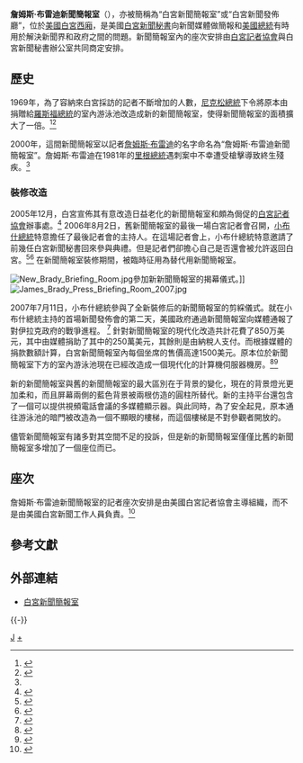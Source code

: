 {{stack|
[[File:WHPREmblem.JPEG|thumb]]
[[File:White_House_West_Wing_-_1st_Floor_with_the_Press_Briefing_Room_highlighted.jpg|thumb]]
}}
'''詹姆斯·布雷迪新聞簡報室'''（{{Lang-en|James S. Brady Press Briefing Room}}），亦被簡稱為“白宮新聞簡報室”或“白宮新聞發佈廳”，位於[[美國|美國]][[白宮|白宮]][[西廂|西廂]]，是美國[[白宮新聞秘書|白宮新聞秘書]]向新聞媒體做簡報和[[美國總統|美國總統]]有時用於解決新聞界和政府之間的問題。新聞簡報室內的座次安排由[[白宮記者協會|白宮記者協會]]與白宮新聞秘書辦公室共同商定安排。

== 歷史 ==
1969年，為了容納來白宮採訪的記者不斷增加的人數，[[理查德·尼克松|尼克松總統]]下令將原本由{{Link-en|優生優育基金會|March of Dimes}}捐贈給[[富蘭克林·德拉諾·羅斯福|羅斯福總統]]的室內游泳池改造成新的新聞簡報室，使得新聞簡報室的面積擴大了一倍。<ref name=cbsn>{{cite news|last=Collins|first=Dan|title=Bush, Media Bid Press Room Farewell|url=http://www.cbsnews.com/stories/2006/08/02/national/main1860355.shtml|accessdate=2012-05-09|newspaper=[[CBS|CBS]]|date=2006-08-02|archive-date=2006-08-10|archive-url=https://web.archive.org/web/20060810005706/http://www.cbsnews.com/stories/2006/08/02/national/main1860355.shtml|dead-url=no}}</ref><ref name=life>{{cite book|last=Watson|first=Robert P.|title=Life in the White House: A Social History of the First Family and the President's House|year=2004|publisher=SUNY Press|pages=84|url=http://books.google.com/books?id=FDjeFogvUy4C&pg=PA84&dq=brady+briefing+room+white+house&hl=en&sa=X&ei=uDarT5PCNJD16AH5iLmCAw&ved=0CDoQ6AEwAA#v=onepage&q=brady%20briefing%20room%20white%20house&f=false|access-date=2014-03-15|archive-date=2014-06-30|archive-url=https://web.archive.org/web/20140630003825/http://books.google.com/books?id=FDjeFogvUy4C&pg=PA84&dq=brady+briefing+room+white+house&hl=en&sa=X&ei=uDarT5PCNJD16AH5iLmCAw&ved=0CDoQ6AEwAA#v=onepage&q=brady%20briefing%20room%20white%20house&f=false|dead-url=no}}</ref>

2000年，這間新聞簡報室以記者[[詹姆斯·布雷迪|詹姆斯·布雷迪]]的名字命名為“詹姆斯·布雷迪新聞簡報室”。詹姆斯·布雷迪在1981年的[[羅納德·里根|里根總統]]遇刺案中不幸遭受槍擊導致終生殘疾。<ref name=life/>

=== 裝修改造 ===
2005年12月，白宮宣佈其有意改造日益老化的新聞簡報室和頗為侷促的[[白宮記者協會|白宮記者協會]]辦事處。<ref name=tbclo>{{cite news|last=Vande Hei|first=Jim|title=White House Press Room To Be Closed For Makeover|url=http://www.washingtonpost.com/wp-dyn/content/article/2005/12/26/AR2005122600591.html|accessdate=2012-05-09|newspaper=[[華盛頓郵報|華盛頓郵報]]|date=2005-12-27|archive-date=2019-10-26|archive-url=https://web.archive.org/web/20191026044854/http://www.washingtonpost.com/wp-dyn/content/article/2005/12/26/AR2005122600591.html|dead-url=no}}</ref> 2006年8月2日，舊新聞簡報室的最後一場白宮記者會召開，[[喬治·沃克·布希|小布什總統]]特意擔任了最後記者會的主持人。在這場記者會上，小布什總統特意邀請了前幾任白宮新聞秘書回來參與典禮。但是記者們卻擔心自己是否還會被允許返回白宮。<ref name=abcn>{{cite news|last=Yellin|first=Jessica|title=White House Press Briefing Room Redo|url=http://abcnews.go.com/Politics/story?id=2265587&page=1#.T6s0po5c9Fg|accessdate=2012-05-09|newspaper=[[美國廣播公司|美國廣播公司]]|date=2006-08-02|archive-date=2020-08-09|archive-url=https://web.archive.org/web/20200809184528/https://abcnews.go.com/Politics/story?id=2265587&page=1#.T6s0po5c9Fg|dead-url=no}}</ref><ref name=presnyt>{{cite news|last=Stolberg|first=Sheryl Gay|title=White House Evicts Press, Temporarily. No, Really.|url=http://www.nytimes.com/2006/08/03/washington/03westwing.html?ref=washington|accessdate=2012-05-09|newspaper=[[紐約時報|紐約時報]]|date=2006-08-03|archive-date=2020-11-21|archive-url=https://web.archive.org/web/20201121073830/https://www.nytimes.com/2006/08/03/washington/03westwing.html?ref=washington|dead-url=no}}</ref> 在新聞簡報室裝修期間，{{Link-en|白宮會議中心|White House Conference Center}}被臨時征用為替代用新聞簡報室。

[[File:New_Brady_Briefing_Room.jpg|thumb]]參加新新聞簡報室的揭幕儀式。]]
[[File:James_Brady_Press_Briefing_Room_2007.jpg|thumb]]

2007年7月11日，小布什總統參與了全新裝修后的新聞簡報室的剪綵儀式。就在小布什總統主持的首場新聞發佈會的第二天，美國政府通過新聞簡報室向媒體通報了對伊拉克政府的戰爭進程。
<ref name=reu>{{cite news|last=Spetalnick|first=Matt|title=Bush to press: Welcome back. No questions, please|url=http://www.reuters.com/article/2007/07/11/us-bush-press-idUSN1023978320070711|accessdate=2012-05-09|newspaper=[[路透社|路透社]]|date=2007-07-11|archive-date=2015-09-30|archive-url=https://web.archive.org/web/20150930072122/http://www.reuters.com/article/2007/07/11/us-bush-press-idUSN1023978320070711|dead-url=no}}</ref> 針對新聞簡報室的現代化改造共計花費了850万美元，其中由媒體捐助了其中的250萬美元，其餘則是由納稅人支付。而根據媒體的捐款數額計算，白宮新聞簡報室內每個坐席的售價高達1500美元。原本位於新聞簡報室下方的室內游泳池現在已經改造成一個現代化的計算機伺服器機房。<ref>{{cite book |title=The White House Staff: Inside the West Wing and Beyond |publisher=Brookings Institute Press |year=2002 |first=Bradley Hawkes |last=Patterson |isbn=9780815769514 |page=144}}</ref><ref>{{cite book |title=Worse Than Watergate: The Secret Presidency of George W. Bush |first=John W. |last=Dean |year=2005 |publisher=Hardie Grant Publishing |page=69 |isbn=9781740662222}}</ref>

新的新聞簡報室與舊的新聞簡報室的最大區別在于背景的變化，現在的背景燈光更加柔和，而且屏幕兩側的藍色背景被兩根仿造的圓柱所替代。新的主持平台還包含了一個可以提供視頻電話會議的多媒體顯示器。與此同時，為了安全起見，原本通往游泳池的暗門被改造為一個不顯眼的樓梯，而這個樓梯是不對參觀者開放的。

儘管新聞簡報室有諸多對其空間不足的投訴，但是新的新聞簡報室僅僅比舊的新聞簡報室多增加了一個座位而已。

== 座次 ==
詹姆斯·布雷迪新聞簡報室的記者座次安排是由美國白宮記者協會主導組織，而不是由美國白宮新聞工作人員負責。<ref>{{cite news |url=http://www.slate.com/articles/news_and_politics/press_box/2010/07/blow_up_the_white_house_briefing_room.html |title=Blow Up the White House Briefing Room |publisher=Slate |first=Jack |last=Shafer |date=2010-07-21 |accessdate=2012-07-04 |archive-date=2018-12-20 |archive-url=https://web.archive.org/web/20181220092146/http://www.slate.com/articles/news_and_politics/press_box/2010/07/blow_up_the_white_house_briefing_room.html |dead-url=no }}</ref>

{{白宮簡報室座次表}}

== 參考文獻 ==
{{Reflist|30em}}

== 外部連結 ==
* [http://georgewbush-whitehouse.archives.gov/history/life/pressbriefingroom.html 白宮新聞簡報室] {{Wayback|url=http://georgewbush-whitehouse.archives.gov/history/life/pressbriefingroom.html |date=20210318023050 }}{{en}}

{{-}}
{{白宫}}

[[Category:白宮內部構造|J]]
[[Category:美國媒體|+]]